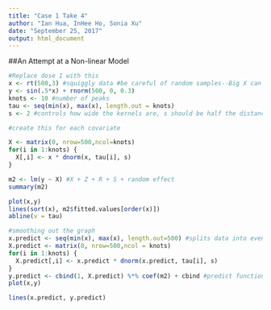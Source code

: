 ```yaml
---
title: "Case 1 Take 4"
author: "Ian Hua, InHee Ho, Sonia Xu"
date: "September 25, 2017"
output: html_document
---
```


##An Attempt at a Non-linear Model
```r

#Replace dose 1 with this 
x <- rt(500,3) #squiggly data #be careful of random samples--Big X can't have NAs
y <- sin(.5*x) + rnorm(500, 0, 0.3)
knots <- 10 #number of peaks
tau <- seq(min(x), max(x), length.out = knots)
s <- 2 #controls how wide the kernels are, s should be half the distance between two knots diff(tau)[1]/2

#create this for each covariate

X <- matrix(0, nrow=500,ncol=knots)
for(i in 1:knots) {
  X[,i] <- x * dnorm(x, tau[i], s)
}

m2 <- lm(y ~ X) #X + Z + R + S + random effect
summary(m2)

plot(x,y)
lines(sort(x), m2$fitted.values[order(x)])
abline(v = tau)

#smoothing out the graph
x.predict <- seq(min(x), max(x), length.out=500) #splits data into event little groups
X.predict <- matrix(0, nrow=500,ncol = knots)
for(i in 1:knots) {
  X.predict[,i] <- x.predict * dnorm(x.predict, tau[i], s)
}
y.predict <- cbind(1, X.predict) %*% coef(m2) + cbind #predict function is easier // but cbind(X.predicts)
plot(x,y)

lines(x.predict, y.predict)

```